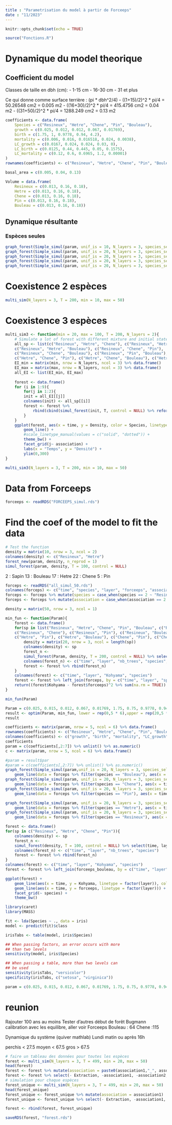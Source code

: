 ```yaml
---
title : "Parametrisation du model à partir de Forceeps"
date : "11/2023"
---
```


```r
knitr::opts_chunk$set(echo = TRUE)
```

```r
source("Fonctions.R")
```

# Dynamique du model theorique

## Coefficient du model

Classes de taille en dbh (cm):
- 1-15 cm
- 16-30 cm
- 31 et plus

Ce qui donne comme surface terrière : (pi * dbh^2/4)
- ((1+15)/2)^2 * pi/4 = 50.26548 cm2 = 0.005 m2
- ((16+30)/2)^2 * pi/4 = 415.4756 cm2 = 0.04 m2
- ((31+50)/2)^2 * pi/4 = 1288.249 cm2 = 0.13 m2

```r
coefficients <- data.frame(
    Species = c("Resineux", "Hetre", "Chene", "Pin", "Bouleau"),
    growth = c(0.025, 0.012, 0.012, 0.067, 0.01769),
    birth = c(1.75, 1, 0.9778, 0.94, 4.2),
    mortality = c(0.006, 0.016, 0.016518, 0.024, 0.0038),
    LC_growth = c(0.0167, 0.024, 0.024, 0.03, 0),
    LC_birth = c(0.0125, 0.44, 0.445, 0.05, 0.1575),
    LC_mortality = c(0.12, 0.6, 0.6965, 1.2, 0.00001)
)
rownames(coefficients) <- c("Resineux", "Hetre", "Chene", "Pin", "Bouleau")

basal_area = c(0.005, 0.04, 0.13)

Volume = data.frame(
    Resineux = c(0.013, 0.16, 0.18),
    Hetre = c(0.013, 0.16, 0.18),
    Chene = c(0.013, 0.16, 0.18),
    Pin = c(0.013, 0.16, 0.18),
    Bouleau = c(0.013, 0.16, 0.18))
```

## Dynamique résultante

### Espèces seules

```r
graph_forest(Simple_simul(param, unif_is = 10, N_layers = 3, species_selection = c("Bouleau","Pin"), T = 200))
graph_forest(Simple_simul(param, unif_is = 20, N_layers = 3, species_selection = c("Chene"), T = 500)) +
graph_forest(Simple_simul(param, unif_is = 20, N_layers = 3, species_selection = c("Hetre"), T = 500)) +
graph_forest(Simple_simul(param, unif_is = 20, N_layers = 3, species_selection = c("Bouleau"), T = 500)) +
graph_forest(Simple_simul(param, unif_is = 20, N_layers = 3, species_selection = c("Pin"), T = 500))
```

# Coexistence 2 espèces

```r
multi_sim(N_layers = 3, T = 200, min = 10, max = 50)
```

# Coexistence 3 espèces

```r
multi_sim3 <- function(min = 20, max = 100, T = 200, N_layers = 2){
    # Simulate a lot of forest with different mixture and initial states
    all_sp <- list(c("Resineux", "Hetre", "Chene"), c("Resineux", "Hetre", "Pin"),
    c("Resineux", "Hetre", "Bouleau"), c("Resineux", "Chene", "Pin"),
    c("Resineux", "Chene", "Bouleau"), c("Resineux", "Pin", "Bouleau"),
    c("Hetre", "Chene", "Pin"), c("Hetre", "Chene", "Bouleau"), c("Hetre", "Pin", "Bouleau"))
    EI_min = matrix(min, nrow = N_layers, ncol = 3) %>% data.frame()
    EI_max = matrix(max, nrow = N_layers, ncol = 3) %>% data.frame()
    all_EI <- list(EI_min, EI_max)
    
    forest <- data.frame()
    for (i in 1:9){
        for(j in 1:2){
        init = all_EI[[j]]
        colnames(init) <- all_sp[[i]]
        forest <- forest %>% 
            rbind(cbind(simul_forest(init, T, control = NULL) %>% reform_forest(all_sp[[i]]), j, association = paste(all_sp[[i]], collapse = " - ")))
        }
    }
    ggplot(forest, aes(x = time, y = Density, color = Species, linetype = factor(layer))) +
        geom_line() +
        #scale_linetype_manual(values = c("solid", "dotted")) +
        theme_bw() +
        facet_grid(j~ association) +
        labs(x = "Temps", y = "Densité") +
        ylim(0,300)
}
```

```r
multi_sim3(N_layers = 3, T = 200, min = 10, max = 50)
```

# Data from Forceeps

```r
forceeps <- readRDS("FORCEEPS_simul.rds")
```

# Find the coef of the model to fit the data

```r
# Test the function
density = matrix(10, nrow = 3, ncol = 2)
colnames(density) <- c("Resineux", "Hetre")
forest_new(param, density, n_reprod = 1)
simul_forest(param, density, T = 100, control = NULL)
```

2 : Sapin
13 : Bouleau
17 : Hetre
22 : Chene
5 : Pin

```r
forceps <- readRDS("all_simul_50.rds")
colnames(forceps) <- c("time", "species", "layer", "forceeps", "association")
forceps <- forceps %>% mutate(species = case_when(species == 2 ~ "Resineux", species == 5 ~ "Pin", species == 13 ~ "Bouleau", species == 17 ~ "Hetre", species == 22 ~ "Chene"))
forceps <- forceps %>% mutate(association = case_when(association == 2 ~ "Resineux", association == 5 ~ "Pin", association == 13 ~ "Bouleau", association == 17 ~ "Hetre", association == 22 ~ "Chene", association == "2_5", "Resineux_Pin", association == "2_13", "Resineux_Bouleau", association == "2_17", "Resineux_Hetre", association == "2_22", "Resineux_Chene", association == "5_13", "Pin_Bouleau", association == "5_17", "Pin_Hetre", association == "5_22", "Pin_Chene", association == "13_17", "Bouleau_Hetre", association == "13_22", "Bouleau_Chene", association == "17_22", "Hetre_Chene"))
```

```r
density = matrix(50, nrow = 3, ncol = 1)

min_fun <- function(Param){
    forest <- data.frame()
    for(sp in list("Resineux", "Hetre", "Chene", "Pin", "Bouleau", c("Resineux", "Hetre"),
    c("Resineux", "Chene"), c("Resineux", "Pin"), c("Resineux", "Bouleau"), c("Hetre", "Chene"),
    c("Hetre", "Pin"), c("Hetre", "Bouleau"), c("Chene", "Pin"), c("Chene", "Bouleau"), c("Pin", "Bouleau"))){
        density = matrix(20, nrow = 3, ncol = length(sp))
        colnames(density) <- sp
        forest_n <- 
        simul_forest(Param, density, T = 200, control = NULL) %>% select(time, layer, sp) %>% cbind(association = collapse(sp))
        colnames(forest_n) <- c("time", "layer", "nb_trees", "species", "association")
        forest <- forest %>% rbind(forest_n)
    }
    colnames(forest) <- c("time", "layer", "Kohyama", "species")
    forest <- forest %>% left_join(forceps, by = c("time", "layer", "species"))
    return((forest$Kohyama - forest$forceeps)^2 %>% sum(na.rm = TRUE))
}

min_fun(Param)
```

```r
Param = c(0.025, 0.015, 0.012, 0.067, 0.01769, 1.75, 0.75, 0.9778, 0.94, 4.199735, 0.006, 0.005, 0.016518, 0.024, 0.03806221, 0.0167, 0.0167, 0.024, 0.2674, 0, 0.0125, 0.0125, 0.4445, 0, 0.1575092, 0.12, 0.16, 0.6965, 0, 9.584806e-06)
result <- optim(Param, min_fun, lower = rep(0,5 * 6),upper = rep(20,5 * 6),method = "L-BFGS-B")
result
```

```r
coefficients <- matrix(param, nrow = 5, ncol = 6) %>% data.frame()
rownames(coefficients) <- c("Resineux", "Hetre", "Chene", "Pin", "Bouleau")
colnames(coefficients) <- c("growth", "birth", "mortality", "LC_growth", "LC_birth", "LC_mortality")
coefficients
param = c(coefficients[,2:7]) %>% unlist() %>% as.numeric()
c <- matrix(param, nrow = 5, ncol = 6) %>% data.frame()
```

```r
#param = result$par
#param = c(coefficients[,2:7]) %>% unlist() %>% as.numeric()
graph_forest(Simple_simul(param,unif_is = 20, N_layers = 3, species_selection = c("Bouleau"), T = 200)) +
    geom_line(data = forceps %>% filter(species == "Bouleau"), aes(x = time, y = forceeps, linetype = factor(layer)), color = "black") +
graph_forest(Simple_simul(param, unif_is = 20, N_layers = 3, species_selection = c("Chene"), T = 200)) +
    geom_line(data = forceps %>% filter(species == "Chene"), aes(x = time, y = forceeps, linetype = factor(layer)), color = "black") +
graph_forest(Simple_simul(param, unif_is = 20, N_layers = 3, species_selection = c("Pin"), T = 200)) +
    geom_line(data = forceps %>% filter(species == "Pin"), aes(x = time, y = forceeps, linetype = factor(layer)), color = "black")

graph_forest(Simple_simul(param, unif_is = 20, N_layers = 3, species_selection = c("Hetre"), T = 200)) +
    geom_line(data = forceps %>% filter(species == "Hetre"), aes(x = time, y = forceeps, linetype = factor(layer)), color = "black") +
graph_forest(Simple_simul(param, unif_is = 20, N_layers = 3, species_selection = c("Resineux"), T = 200)) +
    geom_line(data = forceps %>% filter(species == "Resineux"), aes(x = time, y = forceeps, linetype = factor(layer)), color = "black") +
```

```r
forest <- data.frame()
for(sp in c("Resineux", "Hetre", "Chene", "Pin")){
    colnames(density) <- sp
    forest_n <- 
    simul_forest(density, T = 100, control = NULL) %>% select(time, layer, sp) %>% cbind(species = sp)
    colnames(forest_n) <- c("time", "layer", "nb_trees", "species")
    forest <- forest %>% rbind(forest_n)
}
colnames(forest) <- c("time", "layer", "Kohyama", "species")
forest <- forest %>% left_join(forceeps_bouleau, by = c("time", "layer", "species"))
```

```r
ggplot(forest) +
    geom_line(aes(x = time, y = Kohyama, linetype = factor(layer)), color = "red") +
    geom_line(aes(x = time, y = forceeps, linetype = factor(layer))) +
    facet_grid(~ species) +
    theme_bw()
```

```r
library(caret)
library(MASS)

fit <- lda(Species ~ ., data = iris)
model <- predict(fit)$class

irisTabs <- table(model, iris$Species)

## When passing factors, an error occurs with more
## than two levels
sensitivity(model, iris$Species)

## When passing a table, more than two levels can
## be used
sensitivity(irisTabs, "versicolor")
specificity(irisTabs, c("setosa", "virginica"))
```

```r
param = c(0.025, 0.015, 0.012, 0.067, 0.01769, 1.75, 0.75, 0.9778, 0.94, 4.199735, 0.006, 0.005, 0.016518, 0.024, 0.03806221, 0.0167, 0.0167, 0.024, 0.2674, 0, 0.0125, 0.0125, 0.4445, 0, 0.1575092, 0.12, 0.16, 0.6965, 0, 9.584806e-06)
```


# reunion
Rajouter 100 ans au moins
Tester d'autres début de forêt
Bugmann 
calibration avec les equilibre, aller voir Forceeps
Bouleau : 64
Chene :115

Dynamique du système (quiver mathlab) Lundi matin ou après 16h

perchis < 27.5
moyen < 67.5
gros > 67.5

```r
# faire un tableau des données pour toutes les espèces 
forest <- multi_sim(N_layers = 3, T = 499, min = 20, max = 50)
head(forest)
forest <- forest %>% mutate(association = paste0(association1,"_", association2))
forest <- forest %>% select(- Extraction, -association1, -association2, -control) # j : états initiaux
# simulation pour chaque espèces
forest_unique <- multi_sim(N_layers = 3, T = 499, min = 20, max = 50)
head(forest_unique)
forest_unique <- forest_unique %>% mutate(association = association1)
forest_unique <- forest_unique %>% select(- Extraction, -association1, -association2, -control) # j : états initiaux

forest <- rbind(forest, forest_unique)

saveRDS(forest, "forest.rds")
```